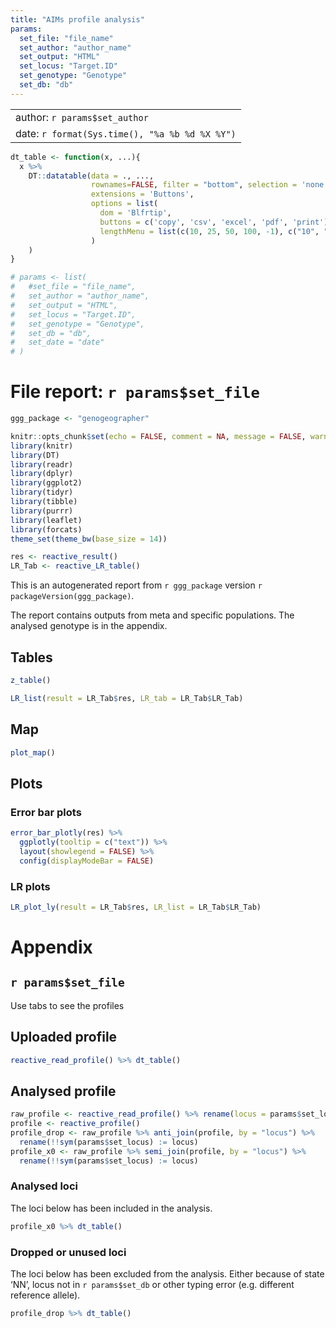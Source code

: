 ```yaml
---
title: "AIMs profile analysis"
params:
  set_file: "file_name"
  set_author: "author_name"
  set_output: "HTML"
  set_locus: "Target.ID"
  set_genotype: "Genotype"
  set_db: "db"
---
```


---
author: `r params$set_author`
date: `r format(Sys.time(), "%a %b %d %X %Y")`
---

```r
dt_table <- function(x, ...){
  x %>%
    DT::datatable(data = ., ...,
                  rownames=FALSE, filter = "bottom", selection = 'none',
                  extensions = 'Buttons',
                  options = list(
                    dom = 'Blfrtip',
                    buttons = c('copy', 'csv', 'excel', 'pdf', 'print'),
                    lengthMenu = list(c(10, 25, 50, 100, -1), c("10", "25", "50", "100", "All"))
                  )
    )
}

# params <- list(
#   #set_file = "file_name",
#   set_author = "author_name",
#   set_output = "HTML",
#   set_locus = "Target.ID",
#   set_genotype = "Genotype",
#   set_db = "db",
#   set_date = "date"
# )
```

# File report: `r params$set_file`

```r
ggg_package <- "genogeographer"

knitr::opts_chunk$set(echo = FALSE, comment = NA, message = FALSE, warning = FALSE, fig.width = 8, fig.asp = 0.6, error = TRUE, fig.align = 'center')
library(knitr)
library(DT)
library(readr)
library(dplyr)
library(ggplot2)
library(tidyr)
library(tibble)
library(purrr)
library(leaflet)
library(forcats)
theme_set(theme_bw(base_size = 14))
```



```r
res <- reactive_result()
LR_Tab <- reactive_LR_table()
```

This is an autogenerated report from `r ggg_package` version `r packageVersion(ggg_package)`.

The report contains outputs from meta and specific populations. The analysed genotype is in the appendix.

## Tables

```r
z_table()

LR_list(result = LR_Tab$res, LR_tab = LR_Tab$LR_Tab)
```

## Map

```r
plot_map()
```

## Plots

### Error bar plots

```r
error_bar_plotly(res) %>% 
  ggplotly(tooltip = c("text")) %>%
  layout(showlegend = FALSE) %>%
  config(displayModeBar = FALSE)
```

### LR plots

```r
LR_plot_ly(result = LR_Tab$res, LR_list = LR_Tab$LR_Tab)
```

# Appendix {.tabset}

## `r params$set_file`

Use tabs to see the profiles

## Uploaded profile

```r
reactive_read_profile() %>% dt_table()
```

## Analysed profile

```r
raw_profile <- reactive_read_profile() %>% rename(locus = params$set_locus)
profile <- reactive_profile()
profile_drop <- raw_profile %>% anti_join(profile, by = "locus") %>%
  rename(!!sym(params$set_locus) := locus)
profile_x0 <- raw_profile %>% semi_join(profile, by = "locus") %>% 
  rename(!!sym(params$set_locus) := locus)
```

### Analysed loci

The loci below has been included in the analysis.

```r
profile_x0 %>% dt_table()
```

### Dropped or unused loci

The loci below has been excluded from the analysis. Either because of state 'NN', locus not in `r params$set_db`
or other typing error (e.g. different reference allele).
```r
profile_drop %>% dt_table()
```

